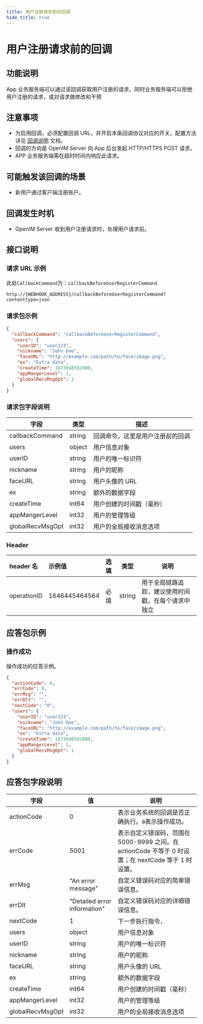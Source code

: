 ```yaml
---
title: 用户注册请求前的回调
hide_title: true
---
```


# 用户注册请求前的回调

## 功能说明

App 业务服务端可以通过该回调获取用户注册的请求，同时业务服务端可以拒绝用户注册的请求，或对请求做修改和干预

## 注意事项

- 为启用回调，必须配置回调 URL，并开启本条回调协议对应的开关。配置方法详见 [回调说明](../introduction) 文档。
- 回调的方向是 OpenIM Server 向 App 后台发起 HTTP/HTTPS POST 请求。
- APP 业务服务端需在超时时间内响应此请求。

## 可能触发该回调的场景

- 新用户通过客户端注册账户。

## 回调发生时机

- OpenIM Server 收到用户注册请求时，处理用户请求前。

## 接口说明

### 请求 URL 示例

此处`CallbackCommand`为：`callbackBeforeUserRegisterCommand`
```plaintext
http://{WEBHOOK_ADDRESS}/callbackBeforeUserRegisterCommand?contenttype=json
```

### 请求包示例

```json
{
  "callbackCommand": "callbackBeforeUserRegisterCommand",
  "users": {
    "userID": "user123",
    "nickname": "John Doe",
    "faceURL": "http://example.com/path/to/face/image.png",
    "ex": "Extra data",
    "createTime": 1673048592000,
    "appMangerLevel": 1,
    "globalRecvMsgOpt": 1
  }
}
```

### 请求包字段说明

| 字段             | 类型   | 描述                             |
| ---------------- | ------ | -------------------------------- |
| callbackCommand  | string | 回调命令，这里是用户注册前的回调 |
| users            | object | 用户信息对象                     |
| userID           | string | 用户的唯一标识符                 |
| nickname         | string | 用户的昵称                       |
| faceURL          | string | 用户头像的 URL                   |
| ex               | string | 额外的数据字段                   |
| createTime       | int64  | 用户创建的时间戳（毫秒）         |
| appMangerLevel   | int32  | 用户的管理等级                   |
| globalRecvMsgOpt | int32  | 用户的全局接收消息选项           |

### Header

| header 名   | 示例值        | 选填 | 类型   | 说明                         |
| :---------- | :------------ | :--- | ------ | ---------------------------- |
| operationID | 1646445464564 | 必填 | string | 用于全局链路追踪，建议使用时间戳，在每个请求中独立 |

## 应答包示例

### 操作成功

操作成功的应答示例。

```json
{
  "actionCode": 0,
  "errCode": 0,
  "errMsg": "",
  "errDlt": "",
  "nextCode": "0",
  "users": {
    "userID": "user123",
    "nickname": "John Doe",
    "faceURL": "http://example.com/path/to/face/image.png",
    "ex": "Extra data",
    "createTime": 1673048592000,
    "appMangerLevel": 1,
    "globalRecvMsgOpt": 1
  }
}
```

## 应答包字段说明

| 字段             | 值                           | 说明                                                                                                |
| ---------------- | ---------------------------- | --------------------------------------------------------------------------------------------------- |
| actionCode       | 0                            | 表示业务系统的回调是否正确执行。`0`表示操作成功。                                                   |
| errCode          | 5001                         | 表示自定义错误码，范围在 5000-9999 之间。在 actionCode 不等于 0 时设置；在 nextCode 等于 1 时设置。 |
| errMsg           | "An error message"           | 自定义错误码对应的简单错误信息。                                                                    |
| errDlt           | "Detailed error information" | 自定义错误码对应的详细错误信息。                                                                    |
| nextCode         | 1                            | 下一步执行指令，                                                                                    |
| users            | object                       | 用户信息对象                                                                                        |
| userID           | string                       | 用户的唯一标识符                                                                                    |
| nickname         | string                       | 用户的昵称                                                                                          |
| faceURL          | string                       | 用户头像的 URL                                                                                      |
| ex               | string                       | 额外的数据字段                                                                                      |
| createTime       | int64                        | 用户创建的时间戳（毫秒）                                                                            |
| appMangerLevel   | int32                        | 用户的管理等级                                                                                      |
| globalRecvMsgOpt | int32                        | 用户的全局接收消息选项                                                                              |
